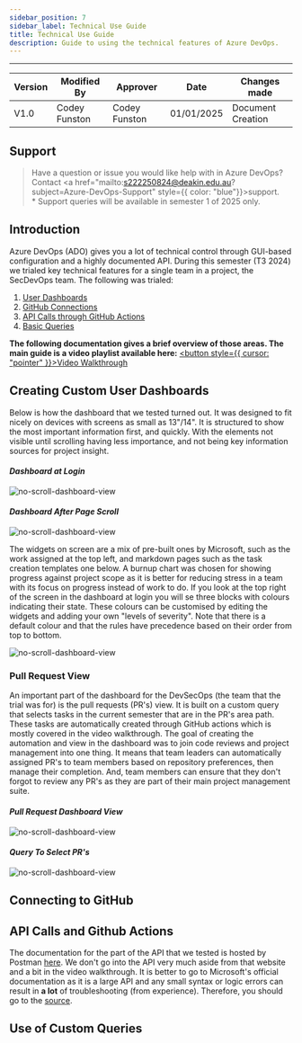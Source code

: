 ```yaml
---
sidebar_position: 7
sidebar_label: Technical Use Guide
title: Technical Use Guide
description: Guide to using the technical features of Azure DevOps.
---
```

---
<div style={{ width: '100%' }}>
  <table style={{ width: '100%', borderCollapse: 'collapse' }}>
    <thead>
      <tr>
        <th style={{ width: '20%', textAlign: 'center' }}>Version</th>
        <th style={{ width: '20%', textAlign: 'center' }}>Modified By</th>
        <th style={{ width: '20%', textAlign: 'center' }}>Approver</th>
        <th style={{ width: '20%', textAlign: 'center' }}>Date</th>
        <th style={{ width: '20%', textAlign: 'center' }}>Changes made</th>
      </tr>
    </thead>
    <tbody>
      <tr>
        <td style={{ textAlign: 'center' }}>V1.0</td>
        <td style={{ textAlign: 'center' }}>Codey Funston</td>
        <td style={{ textAlign: 'center' }}>Codey Funston</td>
        <td style={{ textAlign: 'center' }}>01/01/2025</td>
        <td style={{ textAlign: 'center' }}>Document Creation</td>
      </tr>
    </tbody>
  </table>
</div>

<div style={{height: '4px', width: '100%', background: '#FFA500', margin: '20px 0'}}></div>

## Support
> Have a question or issue you would like help with
> in Azure DevOps?
> Contact <a 
            href="mailto:s222250824@deakin.edu.au?subject=Azure-DevOps-Support"
            style={{ color: "blue"}}>support</a>. \
> \* Support queries will be available in semester 1 of 2025 only.

## Introduction
Azure DevOps (ADO) gives you a lot of technical control through GUI-based 
configuration and a highly documented API. During this semester (T3 2024) 
we trialed key technical features for a single team in a project, the
SecDevOps team. The following was trialed:

1. [User Dashboards](#creating-custom-user-dashboards)
2. [GitHub Connections](#connecting-to-github)
3. [API Calls through GitHub Actions](#api-calls-and-github-actions)
4. [Basic Queries](#use-of-custom-queries)

**The following documentation gives a brief overview of those areas. The main
guide is a video playlist available here:**
<a href="https://www.youtube.com" target="_blank"><button style={{ cursor: "pointer" }}>Video Walkthrough</button></a>

<div style={{height: '4px', width: '100%', background: '#FFA500', margin: '20px 0'}}></div>

## Creating Custom User Dashboards

Below is how the dashboard that we tested turned out. It was designed to
fit nicely on devices with screens as small as 13"/14". It is structured
to show the most important information first, and quickly. With the
elements not visible until scrolling having less importance, and not being
key information sources for project insight.

#### _Dashboard at Login_
![no-scroll-dashboard-view](/img/azure-boards-images/tech-use-guide/dashboard/no_scroll.png)

#### _Dashboard After Page Scroll_
![no-scroll-dashboard-view](/img/azure-boards-images/tech-use-guide/dashboard/scrolled_down.png)

The widgets on screen are a mix of pre-built ones by Microsoft, such as the work assigned
at the top left, and markdown pages such as the task creation templates one below. A burnup
chart was chosen for showing progress against project scope as it is better for reducing 
stress in a team with its focus on progress instead of work to do.
If you look at the top right of the screen in the dashboard at login you will se three 
blocks with colours indicating their state. These colours can be customised by editing
the widgets and adding your own "levels of severity". Note that there is a default colour 
and that the rules have precedence based on their order from top to bottom.

![no-scroll-dashboard-view](/img/azure-boards-images/tech-use-guide/dashboard/colour_rules.png)

### Pull Request View
An important part of the dashboard for the DevSecOps (the team that the trial was for)
is the pull requests (PR's) view. It is built on a custom query that selects tasks in the current
semester that are in the PR's area path. These tasks are automatically created
through GitHub actions which is mostly covered in the video walkthrough. The goal of creating the automation and 
view in the dashboard was to join code reviews and project management into one thing.
It means that team leaders can automatically assigned PR's to team members based
on repository preferences, then manage their completion. And, team members can ensure 
that they don't forgot to review any PR's as they are part of their main project management
suite.

#### _Pull Request Dashboard View_
![no-scroll-dashboard-view](/img/azure-boards-images/tech-use-guide/dashboard/pr_view.png)

#### _Query To Select PR's_
![no-scroll-dashboard-view](/img/azure-boards-images/tech-use-guide/dashboard/pr_view_query.png)

<div style={{height: '4px', width: '100%', background: '#FFA500', margin: '20px 0'}}></div>

## Connecting to GitHub

<div style={{height: '4px', width: '100%', background: '#FFA500', margin: '20px 0'}}></div>

## API Calls and Github Actions

The documentation for the part of the API that we tested is hosted by Postman
[here](https://documenter.getpostman.com/view/40407894/2sAYJ7hzSB).
We don't go into the API very much aside from that website and a bit in the
video walkthrough. It is better to go to Microsoft's official documentation
as it is a large API and any small syntax or logic errors can result in **a lot** 
of troubleshooting (from experience). Therefore, you should go to the
[source](https://learn.microsoft.com/en-us/rest/api/azure/devops/?view=azure-devops-rest-7.2).


<div style={{height: '4px', width: '100%', background: '#FFA500', margin: '20px 0'}}></div>

## Use of Custom Queries

<div style={{height: '4px', width: '100%', background: '#FFA500', margin: '20px 0'}}></div>